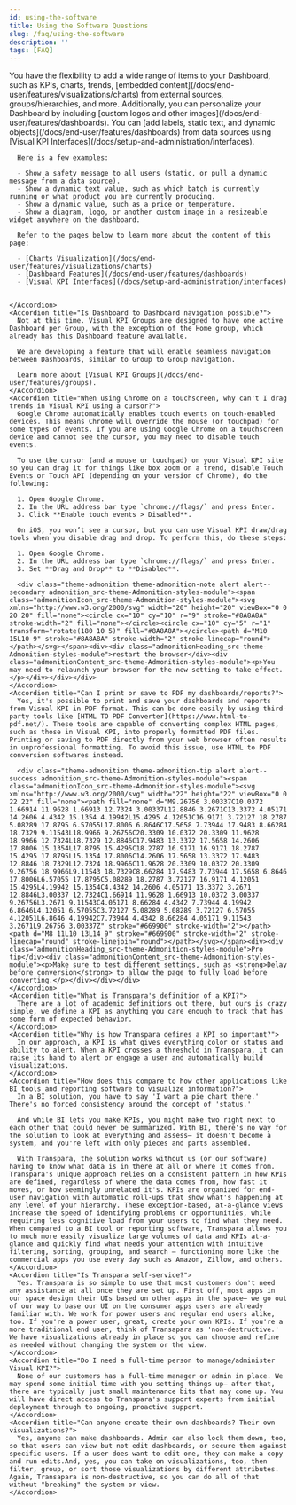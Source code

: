```yaml
---
id: using-the-software
title: Using the Software Questions
slug: /faq/using-the-software
description: ''
tags: [FAQ]
---
```



<SearchWrapper>
  <AccordionGroup>
    <Accordion title="Is it possible to add a logo, image, or text box label to the Dashboard?">
      You have the flexibility to add a wide range of items to your Dashboard, such as KPIs, charts, trends, [embedded content](/docs/end-user/features/visualizations/charts) from external sources, groups/hierarchies, and more. Additionally, you can personalize your Dashboard by including [custom logos and other images](/docs/end-user/features/dashboards). You can [add labels, static text, and dynamic objects](/docs/end-user/features/dashboards) from data sources using [Visual KPI Interfaces](/docs/setup-and-administration/interfaces).

      Here is a few examples:

      - Show a safety message to all users (static, or pull a dynamic message from a data source).
      - Show a dynamic text value, such as which batch is currently running or what product you are currently producing.
      - Show a dynamic value, such as a price or temperature.
      - Show a diagram, logo, or another custom image in a resizeable widget anywhere on the dashboard.

      Refer to the pages below to learn more about the content of this page:

      - [Charts Visualization](/docs/end-user/features/visualizations/charts)
      - [Dashboard Features](/docs/end-user/features/dashboards)
      - [Visual KPI Interfaces](/docs/setup-and-administration/interfaces)


    </Accordion>
    <Accordion title="Is Dashboard to Dashboard navigation possible?">
      Not at this time. Visual KPI Groups are designed to have one active Dashboard per Group, with the exception of the Home group, which already has this Dashboard feature available.

      We are developing a feature that will enable seamless navigation between Dashboards, similar to Group to Group navigation.

      Learn more about [Visual KPI Groups](/docs/end-user/features/groups).
    </Accordion>
    <Accordion title="When using Chrome on a touchscreen, why can't I drag trends in Visual KPI using a cursor?">
      Google Chrome automatically enables touch events on touch-enabled devices. This means Chrome will override the mouse (or touchpad) for some types of events. If you are using Google Chrome on a touchscreen device and cannot see the cursor, you may need to disable touch events.

      To use the cursor (and a mouse or touchpad) on your Visual KPI site so you can drag it for things like box zoom on a trend, disable Touch Events or Touch API (depending on your version of Chrome), do the following:

      1. Open Google Chrome.
      2. In the URL address bar type `chrome://flags/` and press Enter.
      3. Click **Enable touch events > Disabled**.

      On iOS, you won’t see a cursor, but you can use Visual KPI draw/drag tools when you disable drag and drop. To perform this, do these steps:

      1. Open Google Chrome.
      2. In the URL address bar type `chrome://flags/` and press Enter.
      3. Set **Drag and Drop** to **Disabled**.

      <div class="theme-admonition theme-admonition-note alert alert--secondary admonition_src-theme-Admonition-styles-module"><span class="admonitionIcon_src-theme-Admonition-styles-module"><svg xmlns="http://www.w3.org/2000/svg" width="20" height="20" viewBox="0 0 20 20" fill="none"><circle cx="10" cy="10" r="9" stroke="#8A8A8A" stroke-width="2" fill="none"></circle><circle cx="10" cy="5" r="1" transform="rotate(180 10 5)" fill="#8A8A8A"></circle><path d="M10 15L10 9" stroke="#8A8A8A" stroke-width="2" stroke-linecap="round"></path></svg></span><div><div class="admonitionHeading_src-theme-Admonition-styles-module">restart the browser</div><div class="admonitionContent_src-theme-Admonition-styles-module"><p>You may need to relaunch your browser for the new setting to take effect.</p></div></div></div>
    </Accordion>
    <Accordion title="Can I print or save to PDF my dashboards/reports?">
      Yes, it's possible to print and save your dashboards and reports from Visual KPI in PDF format. This can be done easily by using third-party tools like [HTML TO PDF Converter](https://www.html-to-pdf.net/). These tools are capable of converting complex HTML pages, such as those in Visual KPI, into properly formatted PDF files. Printing or saving to PDF directly from your web browser often results in unprofessional formatting. To avoid this issue, use HTML to PDF conversion softwares instead.

      <div class="theme-admonition theme-admonition-tip alert alert--success admonition_src-theme-Admonition-styles-module"><span class="admonitionIcon_src-theme-Admonition-styles-module"><svg xmlns="http://www.w3.org/2000/svg" width="22" height="22" viewBox="0 0 22 22" fill="none"><path fill="none" d="M9.26756 3.00337C10.0372 1.66914 11.9628 1.66913 12.7324 3.00337L12.8846 3.2671C13.3372 4.05171 14.2606 4.4342 15.1354 4.19942L15.4295 4.12051C16.9171 3.72127 18.2787 5.08289 17.8795 6.57055L17.8006 6.8646C17.5658 7.73944 17.9483 8.66284 18.7329 9.11543L18.9966 9.26756C20.3309 10.0372 20.3309 11.9628 18.9966 12.7324L18.7329 12.8846C17.9483 13.3372 17.5658 14.2606 17.8006 15.1354L17.8795 15.4295C18.2787 16.9171 16.9171 18.2787 15.4295 17.8795L15.1354 17.8006C14.2606 17.5658 13.3372 17.9483 12.8846 18.7329L12.7324 18.9966C11.9628 20.3309 10.0372 20.3309 9.26756 18.9966L9.11543 18.7329C8.66284 17.9483 7.73944 17.5658 6.8646 17.8006L6.57055 17.8795C5.08289 18.2787 3.72127 16.9171 4.12051 15.4295L4.19942 15.1354C4.4342 14.2606 4.05171 13.3372 3.2671 12.8846L3.00337 12.7324C1.66914 11.9628 1.66913 10.0372 3.00337 9.26756L3.2671 9.11543C4.05171 8.66284 4.4342 7.73944 4.19942 6.8646L4.12051 6.57055C3.72127 5.08289 5.08289 3.72127 6.57055 4.12051L6.8646 4.19942C7.73944 4.4342 8.66284 4.05171 9.11543 3.2671L9.26756 3.00337Z" stroke="#669900" stroke-width="2"></path><path d="M8 11L10 13L14 9" stroke="#669900" stroke-width="2" stroke-linecap="round" stroke-linejoin="round"></path></svg></span><div><div class="admonitionHeading_src-theme-Admonition-styles-module">Pro tip</div><div class="admonitionContent_src-theme-Admonition-styles-module"><p>Make sure to test different settings, such as <strong>Delay before conversion</strong> to allow the page to fully load before converting.</p></div></div></div>
    </Accordion>
    <Accordion title="What is Transpara's definition of a KPI?">
      There are a lot of academic definitions out there, but ours is crazy simple, we define a KPI as anything you care enough to track that has some form of expected behavior.
    </Accordion>
    <Accordion title="Why is how Transpara defines a KPI so important?">
      In our approach, a KPI is what gives everything color or status and ability to alert. When a KPI crosses a threshold in Transpara, it can raise its hand to alert or engage a user and automatically build visualizations.
    </Accordion>
    <Accordion title="How does this compare to how other applications like BI tools and reporting software to visualize information?">
      In a BI solution, you have to say 'I want a pie chart there.' There's no forced consistency around the concept of 'status.' 

      And while BI lets you make KPIs, you might make two right next to each other that could never be summarized. With BI, there's no way for the solution to look at everything and assess— it doesn't become a system, and you're left with only pieces and parts assembled. 

      With Transpara, the solution works without us (or our software) having to know what data is in there at all or where it comes from. Transpara's unique approach relies on a consistent pattern in how KPIs are defined, regardless of where the data comes from, how fast it moves, or how seemingly unrelated it's. KPIs are organized for end-user navigation with automatic roll-ups that show what's happening at any level of your hierarchy. These exception-based, at-a-glance views increase the speed of identifying problems or opportunities, while requiring less cognitive load from your users to find what they need. When compared to a BI tool or reporting software, Transpara allows you to much more easily visualize large volumes of data and KPIs at-a-glance and quickly find what needs your attention with intuitive filtering, sorting, grouping, and search – functioning more like the commercial apps you use every day such as Amazon, Zillow, and others.
    </Accordion>
    <Accordion title="Is Transpara self-service?">
      Yes. Transpara is so simple to use that most customers don't need any assistance at all once they are set up. First off, most apps in our space design their UIs based on other apps in the space— we go out of our way to base our UI on the consumer apps users are already familiar with. We work for power users and regular end users alike, too. If you're a power user, great, create your own KPIs. If you're a more traditional end user, think of Transapara as 'non-destructive.' We have visualizations already in place so you can choose and refine as needed without changing the system or the view.
    </Accordion>
    <Accordion title="Do I need a full-time person to manage/administer Visual KPI?">
      None of our customers has a full-time manager or admin in place. We may spend some initial time with you setting things up— after that, there are typically just small maintenance bits that may come up. You will have direct access to Transpara's support experts from initial deployment through to ongoing, proactive support. 
    </Accordion>
    <Accordion title="Can anyone create their own dashboards? Their own visualizations?">
      Yes, anyone can make dashboards. Admin can also lock them down, too, so that users can view but not edit dashboards, or secure them against specific users. If a user does want to edit one, they can make a copy and run edits.And, yes, you can take on visualizations, too, then filter, group, or sort those visualizations by different attributes. Again, Transapara is non-destructive, so you can do all of that without "breaking" the system or view.
    </Accordion>
  </AccordionGroup>
</SearchWrapper>